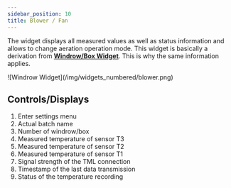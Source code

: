```yaml
---
sidebar_position: 10
title: Blower / Fan
---
```



The widget displays all measured values as well as status information and allows to change aeration operation mode.
This widget is basically a derivation from [**Windrow/Box Widget**](./windrow). This is why the same information applies.

<div class="imgSized1">![Windrow Widget](/img/widgets_numbered/blower.png)</div>

## Controls/Displays

<ol class="liGreenNumbers">
  <li>Enter settings menu </li>
  <li>Actual batch name </li>
  <li>Number of windrow/box </li>
  <li>Measured temperature of sensor T3 </li>
  <li>Measured temperature of sensor T2 </li>
  <li>Measured temperature of sensor T1 </li>
  <li>Signal strength of the TML connection </li>
  <li>Timestamp of the last data transmission </li>
  <li>Status of the temperature recording </li>
</ol>

<AerationControl />
<Settings />
